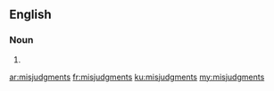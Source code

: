 ==English==

===Noun===
{{head|en|plural}}

# {{plural of|misjudgment|lang=en}}

[[ar:misjudgments]]
[[fr:misjudgments]]
[[ku:misjudgments]]
[[my:misjudgments]]